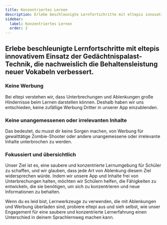 ```yaml
---
title: Konzentriertes Lernen
description: Erlebe beschleunigte Lernfortschritte mit eltepis innovativem Einsatz der Gedächtnispalast-Technik, die nachweislich die Behaltensleistung neuer Vokabeln verbessert.
sidebar:
  label: Konzentriertes Lernen
  order: 2
---
```


## Erlebe beschleunigte Lernfortschritte mit eltepis innovativem Einsatz der Gedächtnispalast-Technik, die nachweislich die Behaltensleistung neuer Vokabeln verbessert.

### Keine Werbung

Bei eltepi verstehen wir, dass Unterbrechungen und Ablenkungen große Hindernisse beim Lernen darstellen können. Deshalb haben wir uns entschieden, keine zufällige Werbung Dritter in unserer App einzublenden.

### Keine unangemessenen oder irrelevanten Inhalte

Das bedeutet, du musst dir keine Sorgen machen, von Werbung für gewalttätige Zombie-Shooter oder andere unangemessene oder irrelevante Inhalte unterbrochen zu werden.

### Fokussiert und übersichtlich

Unser Ziel ist es, eine saubere und konzentrierte Lernumgebung für Schüler zu schaffen, und wir glauben, dass jede Art von Ablenkung diesem Ziel widersprechen würde. Indem wir unsere App und Inhalte frei von Unterbrechungen halten, möchten wir Schülern helfen, die Fähigkeiten zu entwickeln, die sie benötigen, um sich zu konzentrieren und neue Informationen zu behalten.

Wenn du es leid bist, Lernwerkzeuge zu verwenden, die mit Ablenkungen und Werbung überladen sind, probiere eltepi aus und sieh selbst, wie unser Engagement für eine saubere und konzentrierte Lernerfahrung einen Unterschied in deinem Sprachlernweg machen kann.
